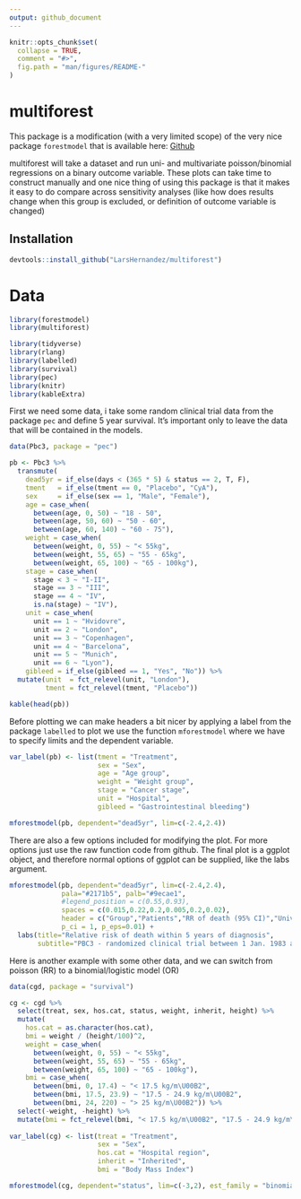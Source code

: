 ```yaml
---
output: github_document
---
```


<!-- README.md is generated from README.Rmd. Please edit that file -->

```r
knitr::opts_chunk$set(
  collapse = TRUE,
  comment = "#>",
  fig.path = "man/figures/README-"
)
```

# multiforest

This package is a modification (with a very limited scope) of the very nice package `forestmodel` that is available here: [Github](https://github.com/NikNakk/forestmodel)

multiforest will take a dataset and run uni- and multivariate poisson/binomial regressions on a binary outcome variable. These plots can take time to construct manually and one nice thing of using this package is that it makes it easy to do compare across sensitivity analyses (like how does results change when this group is excluded, or definition of outcome variable is changed)

## Installation

```r
devtools::install_github("LarsHernandez/multiforest")
```

# Data

```r
library(forestmodel)
library(multiforest)

library(tidyverse)
library(rlang)
library(labelled)
library(survival)
library(pec)
library(knitr)
library(kableExtra)
```

First we need some data, i take some random clinical trial data from the package `pec` and define 5 year survival. It's important only to leave the data that will be contained in the models.

```r
data(Pbc3, package = "pec")

pb <- Pbc3 %>%
  transmute(
    dead5yr = if_else(days < (365 * 5) & status == 2, T, F),
    tment   = if_else(tment == 0, "Placebo", "CyA"),    
    sex     = if_else(sex == 1, "Male", "Female"),
    age = case_when(
      between(age, 0, 50) ~ "18 - 50",
      between(age, 50, 60) ~ "50 - 60",
      between(age, 60, 140) ~ "60 - 75"),
    weight = case_when(
      between(weight, 0, 55) ~ "< 55kg",
      between(weight, 55, 65) ~ "55 - 65kg",
      between(weight, 65, 100) ~ "65 - 100kg"),
    stage = case_when(
      stage < 3 ~ "I-II",
      stage == 3 ~ "III",
      stage == 4 ~ "IV",
      is.na(stage) ~ "IV"),
    unit = case_when(
      unit == 1 ~ "Hvidovre",
      unit == 2 ~ "London",
      unit == 3 ~ "Copenhagen",
      unit == 4 ~ "Barcelona",
      unit == 5 ~ "Munich",
      unit == 6 ~ "Lyon"),
    gibleed = if_else(gibleed == 1, "Yes", "No")) %>%
  mutate(unit  = fct_relevel(unit, "London"),
         tment = fct_relevel(tment, "Placebo"))

kable(head(pb))
```

Before plotting we can make headers a bit nicer by applying a label from the package `labelled` to plot we use the function `mforestmodel` where we have to specify limits and the dependent variable.

```r
var_label(pb) <- list(tment = "Treatment",
                      sex = "Sex",
                      age = "Age group",
                      weight = "Weight group",
                      stage = "Cancer stage",
                      unit = "Hospital",
                      gibleed = "Gastrointestinal bleeding")

mforestmodel(pb, dependent="dead5yr", lim=c(-2.4,2.4))
```

There are also a few options included for modifying the plot. For more options just use the raw function code from gíthub. The final plot is a ggplot object, and therefore normal options of ggplot can be supplied, like the labs argument.

```r
mforestmodel(pb, dependent="dead5yr", lim=c(-2.4,2.4),
             pala="#2171b5", palb="#9ecae1", 
             #legend_position = c(0.55,0.93), 
             spaces = c(0.015,0.22,0.2,0.005,0.2,0.02),
             header = c("Group","Patients","RR of death (95% CI)","Univariate","P.val","Multivariate","P.val"),
             p_ci = 1, p_eps=0.01) + 
  labs(title="Relative risk of death within 5 years of diagnosis",
       subtitle="PBC3 - randomized clinical trial between 1 Jan. 1983 and 1 Jan. 1987")
```



Here is another example with some other data, and we can switch from poisson (RR) to a binomial/logistic model (OR)

```r
data(cgd, package = "survival")

cg <- cgd %>% 
  select(treat, sex, hos.cat, status, weight, inherit, height) %>%
  mutate(
    hos.cat = as.character(hos.cat),
    bmi = weight / (height/100)^2,
    weight = case_when(
      between(weight, 0, 55) ~ "< 55kg",
      between(weight, 55, 65) ~ "55 - 65kg",
      between(weight, 65, 100) ~ "65 - 100kg"),
    bmi = case_when(
      between(bmi, 0, 17.4) ~ "< 17.5 kg/m\U00B2",
      between(bmi, 17.5, 23.9) ~ "17.5 - 24.9 kg/m\U00B2",
      between(bmi, 24, 220) ~ "> 25 kg/m\U00B2")) %>% 
  select(-weight, -height) %>% 
  mutate(bmi = fct_relevel(bmi, "< 17.5 kg/m\U00B2", "17.5 - 24.9 kg/m\U00B2"))
  
var_label(cg) <- list(treat = "Treatment",
                      sex = "Sex",
                      hos.cat = "Hospital region",
                      inherit = "Inherited",
                      bmi = "Body Mass Index")

mforestmodel(cg, dependent="status", lim=c(-3,2), est_family = "binomial")
```

